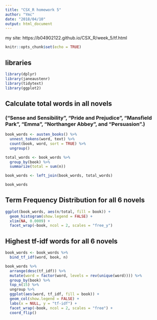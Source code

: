 ```yaml
---
title: "CSX_R homework 5"
author: "Ymc"
date: "2018/04/10"
output: html_document
---
```

my site: https://b04902122.github.io/CSX_R/week_5/tf.html
  
  ```r
knitr::opts_chunk$set(echo = TRUE)
```

## libraries

```r
library(dplyr)
library(janeaustenr)
library(tidytext)
library(ggplot2)
```

## Calculate total words in all novels
### ("Sense and Sensibility", "Pride and Prejudice", "Mansfield Park", "Emma", "Northanger Abbey", and "Persuasion".)

```R
book_words <- austen_books() %>%
  unnest_tokens(word, text) %>%
  count(book, word, sort = TRUE) %>%
  ungroup()

total_words <- book_words %>% 
  group_by(book) %>% 
  summarize(total = sum(n))

book_words <- left_join(book_words, total_words)

book_words
```

##  Term Frequency Distribution for all 6 novels

```R
ggplot(book_words, aes(n/total, fill = book)) +
  geom_histogram(show.legend = FALSE) +
  xlim(NA, 0.0009) +
  facet_wrap(~book, ncol = 2, scales = "free_y")
```

## Highest tf-idf words for all 6 novels

```R
book_words <- book_words %>%
  bind_tf_idf(word, book, n)

book_words %>%
  arrange(desc(tf_idf)) %>%
  mutate(word = factor(word, levels = rev(unique(word)))) %>% 
  group_by(book) %>% 
  top_n(15) %>% 
  ungroup %>%
  ggplot(aes(word, tf_idf, fill = book)) +
  geom_col(show.legend = FALSE) +
  labs(x = NULL, y = "tf-idf") +
  facet_wrap(~book, ncol = 2, scales = "free") +
  coord_flip()
```

